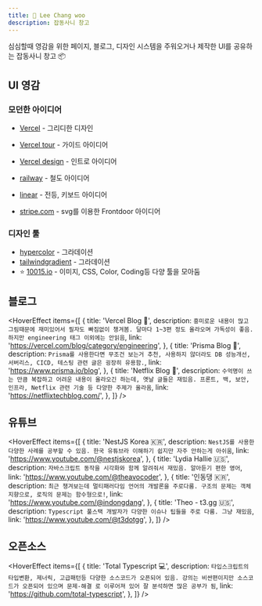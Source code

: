 ```yaml
---
title: 🐙 Lee Chang woo
description: 잡동사니 창고
---
```


심심할때 영감을 위한 페이지, 블로그, 디자인 시스템을 주워오거나 제작한 UI를 공유하는 잡동사니 창고 📦

## UI 영감

### 모던한 아이디어

- [Vercel](https://vercel.com/home) - 그리디한 디자인
- [Vercel tour](https://vercel.com/product-tour?i=0) - 가이드 아이디어
- [Vercel design](https://vercel.com/design) - 인트로 아이디어

- [railway](https://railway.app/) - 철도 아이디어
- [linear](https://linear.app/) - 전등, 키보드 아이디어
- [stripe.com](https://stripe.com/) - svg를 이용한 Frontdoor 아이디어

### 디자인 툴

- [hypercolor](https://hypercolor.dev/) - 그라데이션
- [tailwindgradient](https://www.tailwindgradient.com/#generator) - 그라데이션
- ⭐️ [10015.io](https://10015.io/tools/css-cubic-bezier-generator) - 이미지, CSS, Color, Coding등 다양 툴을 모아둠

## 블로그

<HoverEffect
  items={[
    {
      title: 'Vercel Blog 📝',
      description: `흥미로운 내용이 많고 그림때문에 재미있어서 필자도 빠짐없이 챙겨봄.
        달마다 1~3편 정도 올라오며 가독성이 좋음.
        하지만 engineering 태그 이외에는 안읽음`,
      link: 'https://vercel.com/blog/category/engineering',
    },
    {
      title: 'Prisma Blog 📝',
      description: `Prisma를 사용한다면 무조건 보는거 추천,
      사용하지 않더라도 DB 성능개선, 서버리스, CICD, 테스팅 관련 글은 굉장히 유용함.`,
      link: 'https://www.prisma.io/blog',
    },
    {
      title: 'Netflix Blog 📝',
      description: `수억명이 쓰는 만큼 복잡하고 어려운 내용이 올라오긴 하는데, 옛날 글들은 재밌음. 프론트, 백, 보안, 인프라, Netflix 관련 기술 등 다양한 주제가 올라옴`,
      link: 'https://netflixtechblog.com/',
    },
  ]}
/>

## 유튜브

<HoverEffect
  items={[
    {
      title: 'NestJS Korea 🇰🇷',
      description: `NestJS를 사용한 다양한 사례를 공부할 수 있음.
      한국 유튜브라 이해하기 쉽지만 자주 안하는게 아쉬움`,
      link: 'https://www.youtube.com/@nestjskorea',
    },
    {
      title: 'Lydia Hallie 🇺🇸',
      description: `자바스크립트 동작을 시각화와 함께 알려줘서 재밌음. 알아듣기 편한 영어`,
      link: 'https://www.youtube.com/@theavocoder',
    },
    {
      title: '인동댕 🇰🇷',
      description: `최근 챙겨보는데 멀티패러다임 언어의 개발론을 주로다룸. 구조의 문제는 객체지향으로, 로직의 문제는 함수형으로!`,
      link: 'https://www.youtube.com/@indongdang',
    },
    {
      title: 'Theo - t3․gg 🇺🇸',
      description: `Typescript 풀스택 개발자가 다양한 이슈나 팁들을 주로 다룸. 그냥 재밌음`,
      link: 'https://www.youtube.com/@t3dotgg',
    },
  ]}
/>

## 오픈소스

<HoverEffect
  items={[
    {
      title: 'Total Typescript 💻',
      description: `타입스크립트의 타입변환, 제너릭, 고급패턴등 다양한 소스코드가 오픈되어 있음.
       강의는 비싼편이지만 소스코드가 오픈되어 있으며 문제-해결 로 이루어져 있어 잘 분석하면 많은 공부가 됨`,
      link: 'https://github.com/total-typescript',
    },
  ]}
/>
